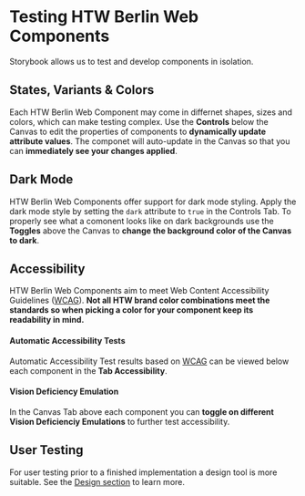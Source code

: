 
<Meta title="Testing"></Meta>

<htw-berlin-logo size="m" color="orange" alt-title=""></htw-berlin-logo>

# Testing HTW Berlin Web Components

Storybook allows us to test and develop components in isolation.

## States, Variants & Colors

Each HTW Berlin Web Component may come in differnet shapes, sizes and colors, which can make testing complex.
Use the **Controls** below the Canvas to edit the properties of components to **dynamically update attribute values**.
The componet will auto-update in the Canvas so that you can **immediately see your changes applied**.

## Dark Mode

HTW Berlin Web Components offer support for dark mode styling. Apply the dark mode style by setting the `dark` attribute to `true` in the Controls Tab.
To properly see what a comonent looks like on dark backgrounds use the **Toggles** above the Canvas to **change the background color of the Canvas to dark**.

## Accessibility

HTW Berlin Web Components aim to meet Web Content Accessibility Guidelines ([WCAG](https://www.w3.org/WAI/standards-guidelines/wcag/)).
**Not all HTW brand color combinations meet the standards so when picking a color for your component keep its readability in mind.**

#### Automatic Accessibility Tests

Automatic Accessibility Test results based on [WCAG](https://www.w3.org/WAI/standards-guidelines/wcag/) can be viewed below each component in the **Tab Accessibility**.

#### Vision Deficiency Emulation

In the Canvas Tab above each component you can **toggle on different Vision Deficienciy Emulations** to further test accessibility.

## User Testing

For user testing prior to a finished implementation a design tool is more suitable. See the [Design section](../?path=/story/design--page) to learn more.
